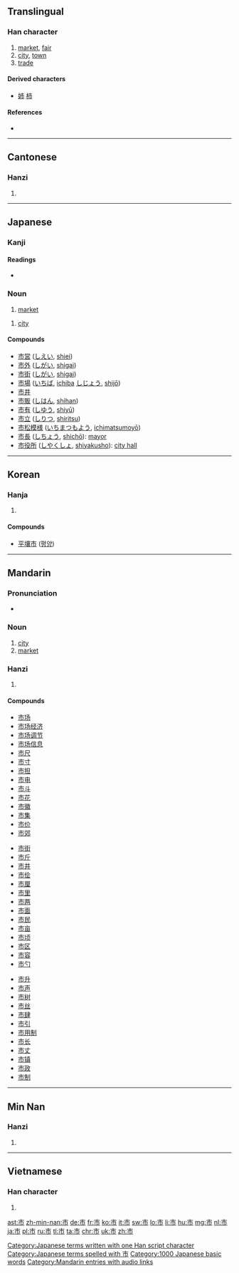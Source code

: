 {{also|帀}}

==Translingual==
{{stroke order|strokes=5}}

===Han character===
{{Han char|rn=50|rad=巾|as=02|sn=5|four=0022<sub>7</sub>|canj=卜中月 (YLB)|ids=⿱[[亠]][[巾]]}}

# [[market]], [[fair]]
# [[city]], [[town]]
# [[trade]]

====Derived characters====
* [[姉]] [[柿]]

====References====
* {{Han ref|kx=0328.030|dkj=08775|dj=0632.130|hdz=10729.050|uh=5E02|ud=24066|bh=A5AB|bd=42411}}

----

==Cantonese==

===Hanzi===
{{yue-hanzi|jyut=|y=[[si5]]}}

# {{defn|lang=yue|sort=巾02}}

----

==Japanese==

===Kanji===
{{ja-kanji|grade=2|rs=巾02}}

====Readings====
* {{ja-readings
|goon=[[じ]] (ji) {{qualifier|non-[[w:Jōyō kanji|Jōyō]] reading}}
|kanon=[[し]] (shi)
|kun=[[いち]] (ichi)}}

===Noun===
{{ja-noun|k|hira=いち|rom=ichi}}

# [[market]]

{{ja-noun|k|hira=し|rom=shi}}

# [[city]]

====Compounds====
* [[市営]] ([[しえい]], [[shiei]])
* [[市外]] ([[しがい]], [[shigai]])
* [[市街]] ([[しがい]], [[shigai]])
* [[市場]] ([[いちば]], [[ichiba]] [[しじょう]], [[shijō]])
* [[市井]]
* [[市販]] ([[しはん]], [[shihan]])
* [[市有]] ([[しゆう]], [[shiyū]])
* [[市立]] ([[しりつ]], [[shiritsu]])
* [[市松模様]] ([[いちまつもよう]], [[ichimatsumoyō]])
* [[市長]] ([[しちょう]], [[shichō]]): [[mayor]]
* [[市役所]] ([[しやくしょ]], [[shiyakusho]]): [[city hall]]

[[Category:Japanese terms written with one Han script character]]
[[Category:Japanese terms spelled with 市]]
[[Category:1000 Japanese basic words]]
----

==Korean==

===Hanja===
{{ko-hanja|hangeul=[[시]]|eumhun=저자|rv=si|mr=si}}

# {{defn|lang=ko|sort=巾02}}

====Compounds====
* [[平壤市]] ([[평양]])

----

==Mandarin==

===Pronunciation===
* {{audio|zh-shì.ogg|audio}}

===Noun===
{{cmn-noun|ts|pin=shì|pint=shi4|rs=巾02}}

# [[city]]
# [[market]]

===Hanzi===
{{cmn-hanzi|pin=[[shì]] ([[shi4]])|wg=shih<sup>4</sup>}}

# {{defn|lang=cmn|sort=巾02}}

====Compounds====
{{top3}}
* [[市场]]
* [[市场经济]]
* [[市场调节]]
* [[市场信息]]
* [[市尺]]
* [[市寸]]
* [[市担]]
* [[市电]]
* [[市斗]]
* [[市花]]
* [[市徽]]
* [[市集]]
* [[市价]]
* [[市郊]]
{{mid3}}
* [[市街]]
* [[市斤]]
* [[市井]]
* [[市侩]]
* [[市厘]]
* [[市里]]
* [[市两]]
* [[市面]]
* [[市民]]
* [[市亩]]
* [[市顷]]
* [[市区]]
* [[市容]]
* [[市勺]]
{{mid3}}
* [[市升]]
* [[市声]]
* [[市树]]
* [[市丝]]
* [[市肆]]
* [[市引]]
* [[市用制]]
* [[市长]]
* [[市丈]]
* [[市镇]]
* [[市政]]
* [[市制]]
{{bottom}}

[[Category:Mandarin entries with audio links]]

----
==Min Nan==

===Hanzi===
{{nan-hanzi|poj=chhī}}

# {{defn|lang=nan}}

----

==Vietnamese==

===Han character===
{{vi-hantu|[[thị]]|rs=巾02}}

# {{defn|lang=vi|sort=巾02}}

[[ast:市]]
[[zh-min-nan:市]]
[[de:市]]
[[fr:市]]
[[ko:市]]
[[it:市]]
[[sw:市]]
[[lo:市]]
[[li:市]]
[[hu:市]]
[[mg:市]]
[[nl:市]]
[[ja:市]]
[[pl:市]]
[[ru:市]]
[[tl:市]]
[[ta:市]]
[[chr:市]]
[[uk:市]]
[[zh:市]]